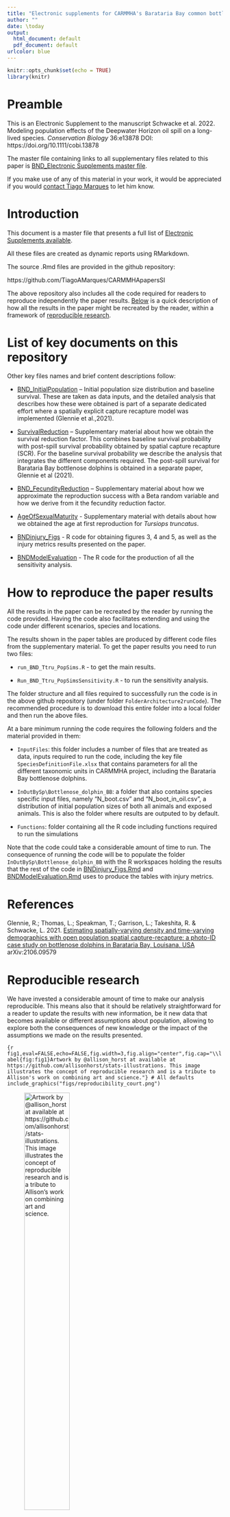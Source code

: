 ```yaml
---
title: "Electronic supplements for CARMMHA's Barataria Bay common bottlenose dolphin injury paper"
author: ""
date: \today
output:
  html_document: default
  pdf_document: default
urlcolor: blue
---
```


```r
knitr::opts_chunk$set(echo = TRUE)
library(knitr)
```

# Preamble

This is an Electronic Supplement to the manuscript Schwacke et al. 2022. Modeling population effects of the Deepwater Horizon oil spill on a long-lived species. $Conservation~Biology$ 36:e13878 DOI: https://doi.org/10.1111/cobi.13878 

The master file containing links to all supplementary files related to this paper is [BND_Electronic Supplements master file](BND_ElectronicSupplements.html).

If you make use of any of this material in your work, it would be appreciated if you would [contact Tiago
Marques](mailto:tiago.marques@st-andrews.ac.uk) to let him know.


# Introduction

This document is a master file that presents a full list of [Electronic Supplements available](#list-of-key-documents-on-this-repository). 

All these files are created as dynamic reports using RMarkdown. 

The source .Rmd files are provided in the github repository:

https://github.com/TiagoAMarques/CARMMHApapersSI

The above repository also includes all the code required for readers to reproduce independently the paper results. [Below](#how-to-reproduce-the-paper-results) is a quick description of how all the results in the paper might be recreated by the reader, within a framework of [reproducible research](#reproducible-research).

# List of key documents on this repository

Other key files names and brief content descriptions follow:

* [BND_InitialPopulation](BND_InitialPopulation.html) – Initial population size distribution and baseline survival. These are taken as data inputs, and the detailed analysis that describes how these were obtained is part of a separate dedicated effort where a spatially explicit capture recapture model was implemented (Glennie et al.,2021).

* [SurvivalReduction](SurvivalReduction.html) – Supplementary material about how we obtain the survival reduction factor. This combines baseline survival probability with post-spill  survival probability obtained by spatial capture recapture (SCR). For the baseline survival probability we describe the analysis that integrates the different components required. The  post-spill survival for Barataria Bay bottlenose dolphins is obtained in a separate paper, Glennie et al (2021).

* [BND_FecundityReduction](BND_FecundityReduction.html) – Supplementary material about how we approximate the reproduction success with a Beta random variable and how we derive from it the fecundity reduction factor.

* [AgeOfSexualMaturity](AgeOfSexualMaturity.html) - Supplementary material with details about how we obtained the age at first reproduction for *Tursiops truncatus*.

* [BNDinjury_Figs](BNDinjury_Figs.html) - R code for obtaining figures 3, 4 and 5, as well as the injury metrics results presented on the paper.

* [BNDModelEvaluation](BNDModelEvaluation.html) - The R code for the production of all the sensitivity analysis.

# How to reproduce the paper results

All the results in the paper can be recreated by the reader by running the code provided. Having the code also facilitates extending and using the code under different scenarios, species and locations.

The results shown in the paper tables are produced by different code files from the supplementary material. To get the paper results you need to run two files:

* `run_BND_Ttru_PopSims.R` - to get the main results.


* `Run_BND_Ttru_PopSimsSensitivity.R` - to run the sensitivity analysis.

The folder structure and all files required to successfully run the code is in the above github repository (under folder `FolderArchitecture2runCode`). The recommended procedure is to download this entire folder into a local folder and then run the above files.

At a bare minimum running the code requires the following folders and the material provided in them:

* `InputFiles`: this folder includes a number of files that are treated as data, inputs required to run the code, including the key file `SpeciesDefinitionFile.xlsx` that contains parameters for all the different taxonomic units in CARMMHA project, including the Barataria Bay bottlenose dolphins.

* `InOutBySp\Bottlenose_dolphin_BB`:  a folder that also contains species specific input files, namely "N_boot.csv" and "N_boot_in_oil.csv", a distribution of initial population sizes of both all animals and exposed animals. This is also the folder where results are outputed to by default.

* `Functions`: folder containing all the R code including functions required to run the simulations

Note that the code could take a considerable amount of time to run. The consequence of running the code will be to populate the folder `InOutBySp\Bottlenose_dolphin_BB` with the R workspaces holding the results that the rest of the code in [BNDinjury_Figs.Rmd](BNDinjury_Figs.pdf) and [BNDModelEvaluation.Rmd](BNDModelEvaluation.pdf) uses to produce the tables with injury metrics.

# References

Glennie, R.; Thomas, L.; Speakman, T.; Garrison, L.; Takeshita, R. & Schwacke, L. 2021. [Estimating spatially-varying density and time-varying demographics with open population spatial capture-recapture: a photo-ID case study on bottlenose dolphins in Barataria Bay, Louisana, USA](https://arxiv.org/abs/2106.09579) arXiv:2106.09579

# Reproducible research

We have invested a considerable amount of time to make our analysis reproducible. This means also that it should be relatively straightforward for a reader to update the results with new information, be it new data that becomes available or different assumptions about population, allowing to explore both the consequences of new knowledge or the impact of the assumptions we made on the results presented.

```{r fig1,eval=FALSE,echo=FALSE,fig.width=3,fig.align="center",fig.cap="\\label{fig:fig1}Artwork by @allison_horst at available at https://github.com/allisonhorst/stats-illustrations. This image illustrates the concept of reproducible research and is a tribute to Allison's work on combining art and science."}
# All defaults
include_graphics("figs/reproducibility_court.png")
```

![Artwork by @allison_horst at available at https://github.com/allisonhorst/stats-illustrations. This image illustrates the concept of reproducible research and is a tribute to Allison's work on combining art and science.](figs/reproducibility_court.png){width=50%}
